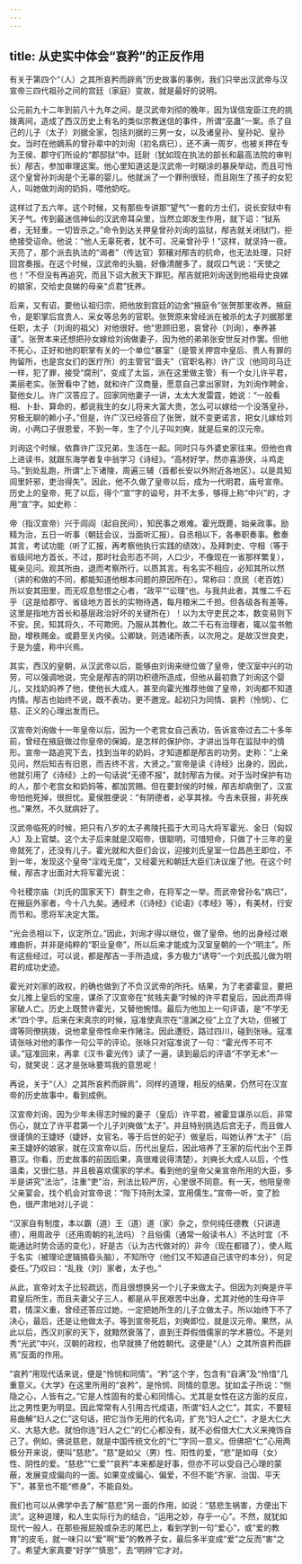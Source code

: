 ```yaml
---
---
---
```

title: 从史实中体会“哀矜”的正反作用
---




有关于第四个“（人）之其所哀矜而辟焉”历史故事的事例，我们只举出汉武帝与汉宣帝三四代祖孙之间的宫廷（家庭）变故，就是最好的说明。

公元前九十二年到前八十九年之间，是汉武帝刘彻的晚年，因为误信宠臣江充的挑拨离间，造成了西汉历史上有名的类似宗教迷信的事件，所谓“巫蛊”一案。杀了自己的儿子（太子）刘据全家，包括刘据的三男一女，以及诸皇孙、皇孙妃、皇孙女。当时在他嫡系的曾孙辈中的刘询（初名病已），还不满一周岁，也被关押在专为王侯、郡守们所设的“郡邸狱”中。廷尉（犹如现在执法的部长和最高法院的审判长）邴吉，参加审理这案。他心里知道这是汉武帝一时糊涂的暴戾举动，而且可怜这个皇曾孙刘询是个无辜的婴儿。他就派了一个罪刑很轻，而且刚生了孩子的女犯人，叫她做刘询的奶妈，喂他奶吃。

这样过了五六年。这个时候，又有那些专讲那“望气”一套的方士们，说长安狱中有天子气。传到最迷信神仙的汉武帝耳朵里，当然立即发生作用，就下诏：“狱系者，无轻重，一切皆杀之。”命令到达关押皇曾孙刘询的监狱，邴吉就关闭狱门，拒绝接受诏命。他说：“他人无辜死者，犹不可，况亲曾孙乎！”这样，就坚持一夜。天亮了，那个派去执法的“谒者”（传达官）郭穰对邴吉的抗命，也无法处理，只好回宫奏报。在这个时候，汉武帝的头脑，好像清醒多了，就叹口气说：“天使之也！”不但没有再追究，而且下诏大赦天下罪犯。邴吉就把刘询送到他祖母史良娣的娘家，交给史良娣的母亲“贞君”抚养。

后来，又有诏，要他认祖归宗，把他放到宫廷的边舍“掖庭令”张贺那里收养。掖庭令，是职掌后宫贵人、采女等总务的官职。张贺原来曾经派在被杀的太子刘据那里任职，太子（刘询的祖父）对他很好。他“思顾旧恩，哀曾孙（刘询），奉养甚谨”。张贺本来还想把孙女嫁给刘询做妻子，因为他的弟弟张安世反对作罢。但他不死心，正好和他的职掌有关的一个单位“暴室”（是管关押宫中皇后、贵人有罪的拘留所，也是宫女们的医疗所）的主管官“啬夫”（官职名称）许广汉（他同司马迁一样，犯了罪，接受“腐刑”，变成了太监，派在这里做主管）有一个女儿许平君，美丽老实。张贺看中了她，就和许广汉商量，愿意自己拿出家财，为刘询作聘金，娶他女儿。许广汉答应了。回家同他妻子一讲，太太大发雷霆，她说：“一般看相、卜卦、算命的，都说我生的女儿将来大富大贵，怎么可以嫁给一个没落皇孙，穷极无聊的赖小子。”但是，许广汉已经答应了张贺，就不变更诺言，把女儿嫁给刘询，小两口子很恩爱，不到一年，生了个儿子叫刘奭，就是后来的汉元帝。

刘询这个时候，依靠许广汉兄弟，生活在一起。同时只与外婆史家往来。但他也肯上进读书，就跟东海学者复中翁学习《诗经》。“高材好学，然亦喜游侠，斗鸡走马。”到处乱跑，所谓“上下诸陵，周遍三辅（首都长安以外附近各地区）。以是具知闾里奸邪，吏治得失”。因此，他不久做了皇帝以后，成为一代明君，庙号宣帝。历史上的皇帝，死了以后，得个“宣”字的谥号，并不太多，够得上称“中兴”的，才用“宣”字。如史称：

帝（指汉宣帝）兴于闾阎（起自民间），知民事之艰难。霍光既薨，始亲政事。励精为治，五日一听事（朝廷会议，当面听汇报）。自丞相以下，各奉职奏事。敷奏其言，考试功能（听了汇报，再考察他执行实践的绩效）。及拜刺史、守相（等于省级间地方首长，不过，那时社会形态不同，人口少，不像现在一省那样繁复），辄亲见问。观其所由，退而考察所行，以质其言。有名实不相应，必知其所以然（讲的和做的不同，都能知道他根本问题的原因所在）。常称曰：庶民（老百姓）所以安其田里，而无叹息愁恨之心者，“政平”“讼理”也。与我共此者，其惟二千石乎（这是给郡守、省级地方首长的实物待遇，每月粮米二千担。但各级各有差等。这里是指地方首长和基层政治好坏的关键所在）！以为太守吏民之本，数变易则下不安。民，知其将久，不可欺罔，乃服从其教化。故二千石有治理者，辄以玺书勉励，增秩赐金。或爵至关内侯。公卿缺，则选诸所表，以次用之。是故汉世良吏，于是为盛，称中兴焉。

其实，西汉的皇朝，从汉武帝以后，能够由刘询来继位做了皇帝，使汉室中兴的功劳，可以强调地说，完全是邴吉的阴功积德所造成，但他从最初救了刘询这个婴儿，又找奶妈养了他，使他长大成人，甚至向霍光推荐他做了皇帝，刘询都不知道内情。邴吉也始终不说，既不表功，更不邀宠。起初只为同情、哀矜（怜悯）、仁慈、正义的心理出发而已。

汉宣帝刘询做十一年皇帝以后，因为一个老宫女自己表功，告诉宣帝过去二十多年前，曾经在掖庭做过你皇帝的保姆，是怎样的保护你，才讲出当年在监狱中的情形。宣帝一路追究下去，找到当年的奶妈，才知道都是邴吉的功劳。史称：“上亲见问，然后知吉有旧恩，而吉终不言，大贤之。”宣帝是读《诗经》出身的，因此，他就引用了《诗经》上的一句话说“无德不报”，就封邴吉为侯。对于当时保护有功的人，那个老宫女和奶妈等，都加赏赐。但在要封侯的时候，邴吉却病倒了，汉宣帝怕他死掉，很担忧。夏侯胜便说：“有阴德者，必享其禄。今吉未获报，非死疾也。”果然，不久就病好了。

汉武帝临死的时候，把只有八岁的太子弗陵托孤于大司马大将军霍光、金日（匈奴人）及上官桀。这个太子后来就是汉昭帝，很聪明，可惜短命，只做了十三年的皇帝就死了，还没有儿子。霍光就和大臣们会议，迎接刘氏皇室一位昌邑王即位，不到一年，发现这个皇帝“淫戏无度”，又经霍光和朝廷大臣们决议废了他。在这个时候，邴吉才出面对大将军霍光说：

今社稷宗庙（刘氏的国家天下）群生之命，在将军之一举。而武帝曾孙名“病已”，在掖庭外家者，今十八九矣。通经术（《诗经》《论语》《孝经》等），有美材，行安而节和。愿将军决定大策。

“光会丞相以下，议定所立。”因此，刘询才得以继位，做了皇帝。他的出身经过艰难曲折，并非是纯粹的“职业皇帝”，所以后来才能成为汉室皇朝的一个“明主”。所有这些经过，可以说，都是邴吉一手所造成，多方极力“诱导”一个刘氏孤儿做为明君的成功史迹。

霍光对刘家的政权，的确也做到了不负汉武帝的所托。结果，为了老婆霍显，要把女儿推上皇后的宝座，谋杀了汉宣帝在“贫贱夫妻”时候的许平君皇后，因此而弄得家破人亡。历史上既赞许霍光，又替他惋惜。最后为他加上一句评语，是“不学无术”四个字。后来在宋真宗的时候，寇准使真宗在“澶渊之役”上立了大功，但被丁谓等同僚挑拨，说他拿皇帝性命来作赌注。因此遭贬，路过四川，碰到张咏。寇准请张咏对他的事作一句公平的评论。张咏只对寇准说了一句：“霍光传不可不读。”寇准回来，再拿《汉书·霍光传》读了一遍，读到最后的评语“不学无术”一句，就笑说：这才是张咏要骂我的意思呢！

再说，关于“（人）之其所哀矜而辟焉”，同样的道理，相反的结果，仍然可在汉宣帝的历史故事中，看到成例。

汉宣帝刘询，因为少年未得志时候的妻子（皇后）许平君，被霍显谋杀以后，非常伤心，就立了许平君第一个儿子刘奭做“太子”。并且特别挑选后宫无子，而且做人很谨慎的王婕妤（婕妤，女官名，等于后世的妃子）做皇后，叫她认养“太子”（后来王婕妤的娘家，就在汉宣帝以后，历代出皇后，因此培养了王家的后代出个王莽篡汉。你看，历史故事的前因后果，真很难说得清楚）。刘奭长大成人以后，个性温柔，又很仁慈，并且极喜欢儒家的学术。看到他的皇帝父亲宣帝所用的大臣，多半是讲究“法治”，注重“吏”治，刑法比较严厉，心里很不同意。有一天，他陪皇帝父亲宴会，找个机会对宣帝说：“陛下持刑太深，宜用儒生。”宣帝一听，变了脸色，很严肃地对儿子说：

“汉家自有制度，本以霸（道）王（道）道（家）杂之，奈何纯任德教（只讲道德），用周政乎（还用周朝的礼法吗）？且俗儒（通常一般读书人）不达时宜（不能通达时势合适的变化），好是古（认为古代做对的）非今（现在都错了），使人眩于名实（被理论逻辑搞昏头脑），不知所守（他们又不知道自己该守的本分），何足委任。”乃叹曰：“乱我（刘）家者，太子也。”

从此，宣帝对太子比较疏远，而且很想换另一个儿子来做太子。但因为刘奭是许平君皇后所生，而且夫妻父子三人，都是从平民艰苦中出身，尤其对他的生母许平君，情深义重，曾经还答应过她，一定把她所生的儿子立做太子。所以始终下不了决心，最后，还是让他做太子。等到宣帝死后，刘奭即位，就是汉元帝。果然，从此以后，西汉刘家的天下，就黯然衰落了，直到王莽假借儒家的学术篡位。不是刘秀“光武”中兴，汉朝的政权，也早就换了他姓朝代。这便是“（人）之其所哀矜而辟焉”反面的作用。

“哀矜”用现代话来说，便是“怜悯和同情”。“矜”这个字，包含有“自满”及“怜惜”几重意义。《大学》在这里所用的“哀矜”，是怜悯、同情的意思。犹如孟子所说：“恻隐之心，人皆有之。”它是人性固有的爱心和同情心。尤其是女性在这方面的反应，比之男性更为明显。因此常常有人引用古代成语，所谓“妇人之仁”。其实，不要轻易曲解“妇人之仁”这句话，把它当作无用的代名词，扩充“妇人之仁”，才是大仁大义、大慈大悲。就怕你连“妇人之仁”的仁心都没有，就不必假借大仁大义来掩饰自己了。例如，佛说慈悲，就是中国传统文化的“仁”字同一意义。但佛把“仁”心用两极分开来说，便叫“慈悲”。“慈”是如父（男）性、阳性的爱，“悲”是如母（女）性、阴性的爱。“慈悲”“仁爱”“哀矜”本来都是好事，但亦不可以受自己心理的蒙蔽，发展变成偏向的一面。如果变成偏心、偏爱，不但不能“齐家、治国、平天下”，甚至也不能“修身”，不能自处。

我们也可以从佛学中去了解“慈悲”另一面的作用，如说：“慈悲生祸害，方便出下流”。这种道理，和人生实际行为的结合，“运用之妙，存乎一心”。不然，就犹如现代一般人，在那些报屁股或杂志的尾巴上，看到学到一句“爱心”，或“爱的教育”的皮毛，就一味只以“爱”啊“爱”的教养子女，最后多半变成“爱”之反而“害”之了。希望大家真要“好学”“慎思”，去“明辨”它才对。